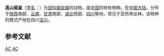{{speciesbox
| status = LC| status_system = IUCN3.1
| status_ref = <ref name=iucn>{{cite iucn |author=Smith, A.T. |author2=Johnston, C.H. |last-author-amp=yes |title=''Apodemus chevrieri'' |volume=2016 |page=e.T1890A115057724 |year=2016 |doi=10.2305/IUCN.UK.2016-3.RLTS.T1890A22423667.en }}</ref>
| genus = Apodemus
| species = chevrieri
| authority = (Milne-Edwards, 1868)
| synonyms = 
}}
'''高山姬鼠'''（[[学名|学名]]：{{lang|la|''Apodemus chevrieri''}}）为[[鼠科|鼠科]][[姬鼠属|姬鼠属]]的动物，是[[中国|中国]]的特有物种。在[[中国大陆|中国大陆]]，分布于[[陕西|陕西]]南部、[[云南|云南]]、[[甘肃|甘肃]]南部、[[湖北|湖北]]西部、[[四川|四川]]等地，常见于亚热带丛林。该物种的模式产地在四川[[宝兴|宝兴]]。

== 参考文献 ==
{{reflist}}

{{Taxonbar|from=Q301841}}

[[Category:姬鼠属|AC]]
[[Category:中國特有哺乳動物|AC]]

{{哺乳类小作品}}